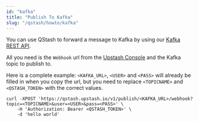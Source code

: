 ```yaml
---
id: "kafka"
title: "Publish To Kafka"
slug: "/qstash/howto/kafka"
---
```


You can use QStash to forward a message to Kafka by using our
[Kafka REST API](/kafka/rest).

All you need is the `Webhook` url from the
[Upstash Console](https://console.upstash.com/kafka) and the Kafka topic to
publish to.

Here is a complete example: `<KAFKA_URL>`, `<USER>` and `<PASS>` will already be
filled in when you copy the url, but you need to replace `<TOPICNAME>` and
`<QSTASH_TOKEN>` with the correct values.

```
curl -XPOST 'https://qstash.upstash.io/v1/publish/<KAFKA_URL>/webhook?topic=<TOPICNAME>&user=<USER>&pass=<PASS>' \
    -H 'Authorization: Bearer <QSTASH_TOKEN>' \
    -d 'hello world'
```
